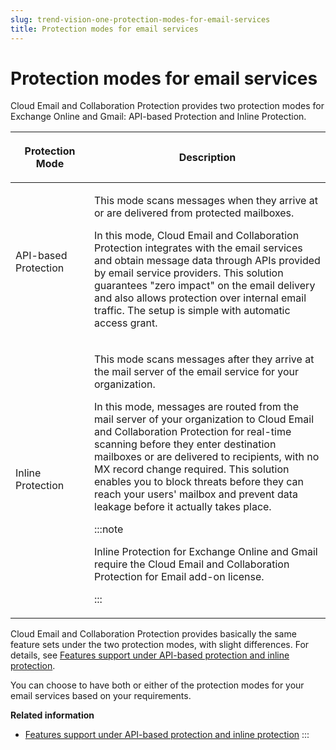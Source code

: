```yaml
---
slug: trend-vision-one-protection-modes-for-email-services
title: Protection modes for email services
---
```

# Protection modes for email services

Cloud Email and Collaboration Protection provides two protection modes for Exchange Online and Gmail: API-based Protection and Inline Protection.

<table>
<colgroup>
<col style="width: 25%" />
<col style="width: 75%" />
</colgroup>
<thead>
<tr>
<th><p>Protection Mode</p></th>
<th><p>Description</p></th>
</tr>
</thead>
<tbody>
<tr>
<td><p>API-based Protection</p></td>
<td><p>This mode scans messages when they arrive at or are delivered from protected mailboxes.</p>
<p>In this mode, Cloud Email and Collaboration Protection integrates with the email services and obtain message data through APIs provided by email service providers. This solution guarantees "zero impact" on the email delivery and also allows protection over internal email traffic. The setup is simple with automatic access grant.</p></td>
</tr>
<tr>
<td><p>Inline Protection</p></td>
<td><p>This mode scans messages after they arrive at the mail server of the email service for your organization.</p>
<p>In this mode, messages are routed from the mail server of your organization to Cloud Email and Collaboration Protection for real-time scanning before they enter destination mailboxes or are delivered to recipients, with no MX record change required. This solution enables you to block threats before they can reach your users' mailbox and prevent data leakage before it actually takes place.</p>


:::note

<p>Inline Protection for Exchange Online and Gmail require the Cloud Email and Collaboration Protection for Email add-on license.</p>


:::

</td>
</tr>
</tbody>
</table>

Cloud Email and Collaboration Protection provides basically the same feature sets under the two protection modes, with slight differences. For details, see [Features support under API-based protection and inline protection](features-api-protection.mdx).

You can choose to have both or either of the protection modes for your email services based on your requirements.

**Related information**

- [Features support under API-based protection and inline protection](features-api-protection.mdx)
:::
